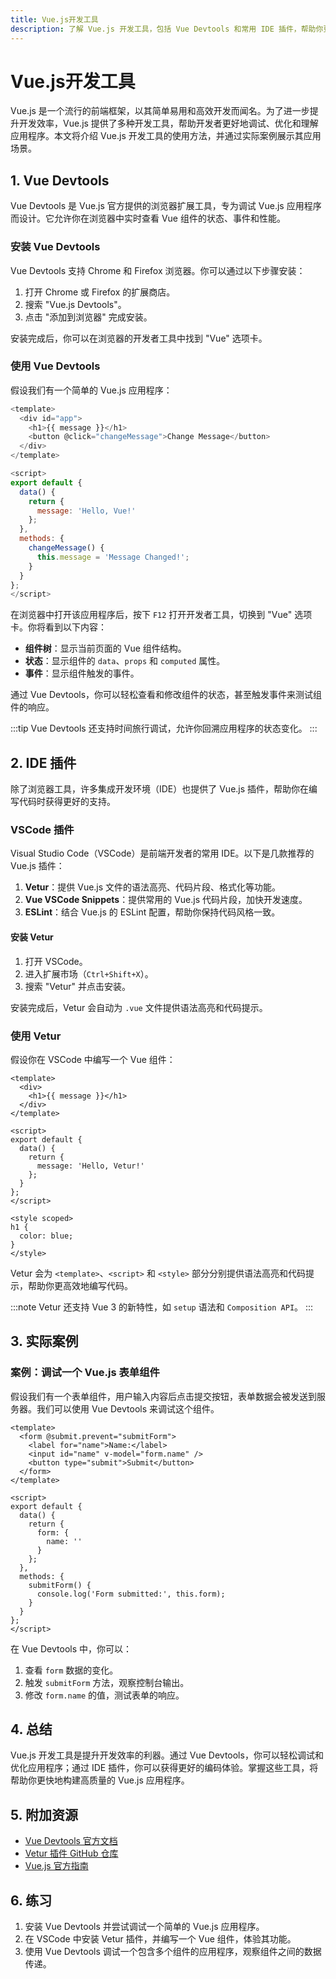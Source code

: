```yaml
---
title: Vue.js开发工具
description: 了解 Vue.js 开发工具，包括 Vue Devtools 和常用 IDE 插件，帮助你更高效地开发和调试 Vue.js 应用程序。
---
```


# Vue.js开发工具

Vue.js 是一个流行的前端框架，以其简单易用和高效开发而闻名。为了进一步提升开发效率，Vue.js 提供了多种开发工具，帮助开发者更好地调试、优化和理解应用程序。本文将介绍 Vue.js 开发工具的使用方法，并通过实际案例展示其应用场景。

## 1. Vue Devtools

Vue Devtools 是 Vue.js 官方提供的浏览器扩展工具，专为调试 Vue.js 应用程序而设计。它允许你在浏览器中实时查看 Vue 组件的状态、事件和性能。

### 安装 Vue Devtools

Vue Devtools 支持 Chrome 和 Firefox 浏览器。你可以通过以下步骤安装：

1. 打开 Chrome 或 Firefox 的扩展商店。
2. 搜索 "Vue.js Devtools"。
3. 点击 "添加到浏览器" 完成安装。

安装完成后，你可以在浏览器的开发者工具中找到 "Vue" 选项卡。

### 使用 Vue Devtools

假设我们有一个简单的 Vue.js 应用程序：

```javascript
<template>
  <div id="app">
    <h1>{{ message }}</h1>
    <button @click="changeMessage">Change Message</button>
  </div>
</template>

<script>
export default {
  data() {
    return {
      message: 'Hello, Vue!'
    };
  },
  methods: {
    changeMessage() {
      this.message = 'Message Changed!';
    }
  }
};
</script>
```

在浏览器中打开该应用程序后，按下 `F12` 打开开发者工具，切换到 "Vue" 选项卡。你将看到以下内容：

- **组件树**：显示当前页面的 Vue 组件结构。
- **状态**：显示组件的 `data`、`props` 和 `computed` 属性。
- **事件**：显示组件触发的事件。

通过 Vue Devtools，你可以轻松查看和修改组件的状态，甚至触发事件来测试组件的响应。

:::tip
Vue Devtools 还支持时间旅行调试，允许你回溯应用程序的状态变化。
:::

## 2. IDE 插件

除了浏览器工具，许多集成开发环境（IDE）也提供了 Vue.js 插件，帮助你在编写代码时获得更好的支持。

### VSCode 插件

Visual Studio Code（VSCode）是前端开发者的常用 IDE。以下是几款推荐的 Vue.js 插件：

1. **Vetur**：提供 Vue.js 文件的语法高亮、代码片段、格式化等功能。
2. **Vue VSCode Snippets**：提供常用的 Vue.js 代码片段，加快开发速度。
3. **ESLint**：结合 Vue.js 的 ESLint 配置，帮助你保持代码风格一致。

#### 安装 Vetur

1. 打开 VSCode。
2. 进入扩展市场（`Ctrl+Shift+X`）。
3. 搜索 "Vetur" 并点击安装。

安装完成后，Vetur 会自动为 `.vue` 文件提供语法高亮和代码提示。

### 使用 Vetur

假设你在 VSCode 中编写一个 Vue 组件：

```vue
<template>
  <div>
    <h1>{{ message }}</h1>
  </div>
</template>

<script>
export default {
  data() {
    return {
      message: 'Hello, Vetur!'
    };
  }
};
</script>

<style scoped>
h1 {
  color: blue;
}
</style>
```

Vetur 会为 `<template>`、`<script>` 和 `<style>` 部分分别提供语法高亮和代码提示，帮助你更高效地编写代码。

:::note
Vetur 还支持 Vue 3 的新特性，如 `setup` 语法和 `Composition API`。
:::

## 3. 实际案例

### 案例：调试一个 Vue.js 表单组件

假设我们有一个表单组件，用户输入内容后点击提交按钮，表单数据会被发送到服务器。我们可以使用 Vue Devtools 来调试这个组件。

```vue
<template>
  <form @submit.prevent="submitForm">
    <label for="name">Name:</label>
    <input id="name" v-model="form.name" />
    <button type="submit">Submit</button>
  </form>
</template>

<script>
export default {
  data() {
    return {
      form: {
        name: ''
      }
    };
  },
  methods: {
    submitForm() {
      console.log('Form submitted:', this.form);
    }
  }
};
</script>
```

在 Vue Devtools 中，你可以：

1. 查看 `form` 数据的变化。
2. 触发 `submitForm` 方法，观察控制台输出。
3. 修改 `form.name` 的值，测试表单的响应。

## 4. 总结

Vue.js 开发工具是提升开发效率的利器。通过 Vue Devtools，你可以轻松调试和优化应用程序；通过 IDE 插件，你可以获得更好的编码体验。掌握这些工具，将帮助你更快地构建高质量的 Vue.js 应用程序。

## 5. 附加资源

- [Vue Devtools 官方文档](https://devtools.vuejs.org/)
- [Vetur 插件 GitHub 仓库](https://github.com/vuejs/vetur)
- [Vue.js 官方指南](https://vuejs.org/guide/introduction.html)

## 6. 练习

1. 安装 Vue Devtools 并尝试调试一个简单的 Vue.js 应用程序。
2. 在 VSCode 中安装 Vetur 插件，并编写一个 Vue 组件，体验其功能。
3. 使用 Vue Devtools 调试一个包含多个组件的应用程序，观察组件之间的数据传递。
